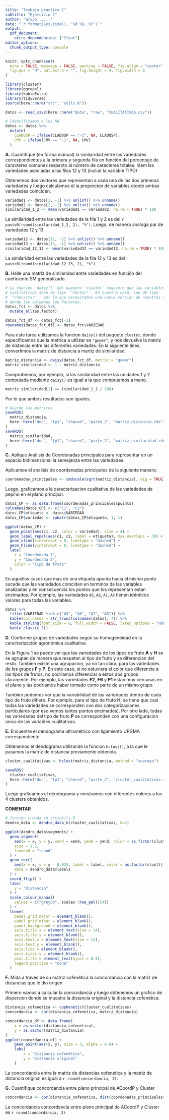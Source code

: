 ```yaml
---
title: "Trabajo practico 1"
subtitle: "Ejercicio 2"
author: "Grupo ....."
date: "`r format(Sys.time(), '%d %B, %Y')`"
output: 
  pdf_document:
    extra_dependencies: ["float"]
editor_options: 
  chunk_output_type: console
---
```


```r
knitr::opts_chunk$set(
  echo = FALSE, message = FALSE, warning = FALSE, fig.align = "center",
  fig.pos = "H", out.extra = "", fig.height = 4, fig.width = 6
)
```

```r
library(cluster)
library(ggrepel)
library(kableExtra)
library(tidyverse)
source(here::here("src", "utils.R"))
```

```r
datos <- read_csv2(here::here("data", "raw", "CUALITATIVAS.csv"))
```

```r
# Identificamos a los NA
datos <- datos %>%
  mutate(
    CLADOSP = ifelse(CLADOSP == "-1", NA, CLADOSP),
    CMV = ifelse(CMV == "-1", NA, CMV)
  )
```

**A.** Cuantifique (en forma manual) la similaridad entre las variedades 
correspondientes a la primera y segunda fila en función del porcentaje de 
caracteres comunes respecto al número de caracteres totales. Idem las variedades
asociadas a las filas 12 y 13 (incluir la variable TIPO)

Obtenemos dos vectores que representan a cada una de las dos primeras variedades
y luego calculamos el la proporcion de variables donde ambas variedades 
coinciden. 

```r
variedad1 <- datos[1, -1] %>% unlist() %>% unname()
variedad2 <- datos[2, -1] %>% unlist() %>% unname()
similaridad_1_2 <- mean(variedad1 == variedad2, na.rm = TRUE) * 100
```

La similaridad entre las variedades de la fila 1 y 2 es del
`r paste0(round(similaridad_1_2, 2), "%")`. Luego, de manera analoga
par de variedades 12 y 13

```r
variedad12 <- datos[12, -1] %>% unlist() %>% unname()
variedad13 <- datos[13, -1] %>% unlist() %>% unname()
similaridad_12_13 <- mean(variedad12 == variedad13, na.rm = TRUE) * 100
```

La similaridad entre las variedades de la fila 12 y 13 es del
`r paste0(round(similaridad_12_13, 2), "%")`.

**B.** Halle una matriz de similaridad entre variedades en función del 
coeficiente SM generalizado.

```r
# La funcion `daisy()` del paquete `cluster` requiere que las variables 
# cualitativas sean de tipo `"factor"`. En nuestro caso, son de tipo 
# `"character"`, por lo que necesitamos una nueva version de nuestros datos
# donde las columnas son factores. 
datos_fct <- datos %>%
  mutate_all(as.factor)

datos_fct_df <- datos_fct[-1]
rownames(datos_fct_df) <- datos_fct$VARIEDAD
```

Para esta tarea utilizamos la funcion `daisy()` del paquete `cluster`, donde
especificamos que la metrica a utilizar es `"gower"`, y nos devuelve la matriz
de distancia entre las diferentes variedades. En la siguiente linea, convertimos
la matriz de distancia a martiz de similaridad.

```r
matriz_distancia <- daisy(datos_fct_df, metric = "gower")
matriz_similaridad <- 1 - matriz_distancia
```

Comprobemos, por ejemplo, si las similaridad entre las unidades 1 y 2 computada
mediante `daisy()` es igual a la que computamos a mano.

```r
matriz_similaridad[1] == (similaridad_1_2 / 100)
```

Por lo que ambos resultados son iguales.

```r
# Guardo las matrices
saveRDS(
  matriz_distancia,
  here::here("doc", "tp1", "shared", "parte_2", "matriz_distancia.rds")
)   
saveRDS(
  matriz_similaridad,
  here::here("doc", "tp1", "shared", "parte_2", "matriz_similaridad.rds")
)   
```

**C.** Aplique Análisis de Coordenadas principales para representar en un 
espacio bidimensional la semejanza entre las variedades.

Aplicamos el analisis de coordenadas principales de la siguiente manera:

```r
coordenadas_principales <- cmdscale(sqrt(matriz_distancia), eig = TRUE)
```

Luego, graficamos a la caracterizacion cualitativa de las variedades de pepino
en el plano principal.

```r
datos_CP <- as.data.frame(coordenadas_principales$points)
colnames(datos_CP) <- c("c1", "c2")
datos_CP$etiqueta <- datos$VARIEDAD
datos_CP$variedad <- substr(datos_CP$etiqueta, 1, 1)
```

```r
ggplot(datos_CP) + 
  geom_point(aes(c1, c2, color = variedad), size = 4) + 
  geom_label_repel(aes(c1, c2, label = etiqueta), max.overlaps = 30) + 
  geom_vline(xintercept = 0, linetype = "dashed") + 
  geom_hline(yintercept = 0, linetype = "dashed") + 
  labs(
    x = "Coordenada 1",
    y = "Coordenada 2",
    color = "Tipo de fruto"
  )
```

En aquellos casos que mas de una etiqueta apunta hacia el mismo punto sucede que 
las variedades coinciden en terminos de las variables analizadas y en 
consecuencia los puntos que los representan estan encimados. Por ejemplo,
las variedades `A5`, `A6`, `A7`, `A8` tienen idénticos valores para todas las 
variables.

```r
datos %>%
  filter(VARIEDAD %in% c("A5", "A6", "A7", "A8")) %>%
  kable(col.names = str_trunc(colnames(datos), 7)) %>% 
  kable_styling(font_size = 8, full_width = FALSE, latex_options = "HOLD_position") %>% 
  kable_classic_2() 
```

**D.** Conforme grupos de variedades según su homogeneidad en la caracterización
agronómica cualitativa.

En la Figura 1 se puede ver que las variedades de los tipos de fruto **A** y **H** se 
se agrupan de manera que respetan al tipo de fruto y se diferencian del resto. 
Tambien existe una agrupacion, ya no tan clara, para las variedades de los 
grupos **F** y **P**. En este caso, si no estuviera el color que diferencie a los tipos
de frutos, no podriamos diferenciar a estos dos grupos claramente. 
Por ejemplo, las variedades **F2**, **F6** y **P1** estan muy cercanas en el plano y las
podriamos haber tomado como parte de un mismo grupo.

Tambien podemos ver que la variabilidad de las variedades dentro de cada tipo de 
fruto difiere. Por ejemplo, para el tipo de fruto **H**, se tiene que casi todas
las variedades se corresponden con dos categorizaciones particulares (por eso 
vemos tantos puntos encimados). Por otro lado, todas las variedades del tipo de 
fruto **P** se corresponden con una configuracion única de las variables 
cualitativas.

**E.** Encuentre el dendograma ultramétrico con ligamiento UPGMA correspondiente

Obtenemos el dendograma utilizando la funcion `hclust()`, a la que le pasamos
la matriz de distancia previamente obtenida.

```r
cluster_cualitativas <- hclust(matriz_distancia, method = "average")
```

```r
saveRDS(
  cluster_cualitativas,
  here::here("doc", "tp1", "shared", "parte_2", "cluster_cualitativas.rds")
) 
```

Luego graficamos el dendograma y mostramos con diferentes colores a los 4 
clusters obtenidos.

**COMENTAR**

```r
# funcion creada en src/utils.R
dendro_data <- dendro_data_k(cluster_cualitativas, k=4)
```

```r
ggplot(dendro_data$segments) + 
  geom_segment(
    aes(x = x, y = y, xend = xend, yend = yend, color = as.factor(clust)),
    size = 1.2,
    lineend = "round"
  ) + 
  geom_text(
    aes(x = x, y = y - 0.025, label = label, color = as.factor(clust)), 
    data = dendro_data$labels
  ) + 
  coord_flip() + 
  labs(
    y = "Distancia"
  ) + 
  scale_colour_manual(
    values = c("grey30", scales::hue_pal()(4))
  ) + 
  theme(
    panel.grid.major = element_blank(), 
    panel.grid.minor = element_blank(), 
    panel.background = element_blank(),
    axis.title.x = element_text(size = 14), 
    axis.title.y = element_blank(), 
    axis.text.x = element_text(size = 12),
    axis.text.y = element_blank(), 
    axis.line = element_blank(), 
    axis.ticks.y = element_blank(),
    plot.title = element_text(hjust = 0.5),
    legend.position = "none"
  )
```

**F.** Mida a través de su matriz cofenética la concordancia con la matriz de 
distancias que le dio origen

Primero vamos a calcular la concordancia y luego obtenemos un grafico de
dispersion donde se muestra la distancia original y la distancia cofenética.

```r
distancia_cofenetica <- cophenetic(cluster_cualitativas)
concordancia <- cor(distancia_cofenetica, matriz_distancia)
```

```r
concordancia_df <- data.frame(
    x = as.vector(distancia_cofenetica),
    y = as.vector(matriz_distancia)
)
ggplot(concordancia_df) + 
    geom_point(aes(x, y), size = 3, alpha = 0.4) + 
    labs(
        x = "Distancia cofenética",
        y = "Distancia original"
    )
```

La concordancia entre la matriz de distancias cofenética y la matriz de 
distancia original es igual  a `r round(concordancia, 3)`.

**G.** Cuantifique concordancia entre plano principal de ACoordP y Cluster

```r
concordancia <- cor(distancia_cofenetica, dist(coordenadas_principales$points))
```

La concordancia concordancia entre plano principal de ACoordP y Cluster es 
`r round(concordancia, 3)`.